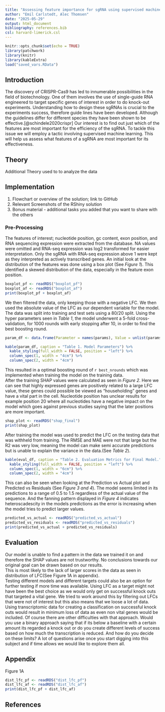 ```yaml
---
title: "Assessing feature importance for sgRNA using supervised machine learning"
author: "Emil Carlstedt, Alec Thomsen"
date: "2025-05-29"
output: html_document
bibliography: references.bib
csl: harvard-limerick.csl
---
```


```r
knitr::opts_chunk$set(echo = TRUE)
library(patchwork)
library(knitr)
library(kableExtra)
load("saved_vars.RData")
```
## Introduction
The discovery of CRISPR-Cas9 has led to innumerable possibilities in the field of biotechnology. One of them involves the use of single-guide RNA engineered to target specific genes of interest in order to do knock-out experiments. Understanding how to design these sgRNAs is crucial to the experiments success, therefore guide lines have been developed. Although the guidelines differ for different species they have been shown to be effective.[@schindele2020crispr] Our interest is to find out just which of the features are most important for the efficiency of the sgRNA.
To tackle this issue we will employ a tactic involving supervised machine learning. This will help us assess what features of a sgRNA are most important for its effectiveness.

## Theory
Additional Theory used to to analyze the data

## Implementation
1. Flowchart or overview of the solution; link to GitHub  
2. Relevant Screenshots of the RShiny solution  
3. Bonus material - additional tasks you added that you want to share with the others  

### Pre-Processing
The features of interest; nucleotide position, gc content, exon position, and RNA sequencing expression were extracted from the database. NA values were omitted and RNA-seq expression was log2 transformed for easier interpretation. Only the sgRNA with RNA-seq expression above 1 were kept as they interpreted as actively transcribed genes.
An initial look at the distribution of the features was done using a box plot (See *Figure 1*). This identified a skewed distribution of the data, especially in the feature exon position.

```r
boxplot_pf <- readRDS("boxplot_pf")
boxplot_af <- readRDS("boxplot_af")
print(boxplot_pf + boxplot_af)
```

We then filtered the data, only keeping those with a negative LFC. We then used the absolute value of the LFC as our dependent variable for the model.  
The data was split into training and test sets using a 80/20 split. Using the hyper parameters seen in *Table 1*, the model underwent a 5-fold cross-validation, for 1000 rounds with early stopping after 10, in order to find the best boosting round.  

```r
param_df <- data.frame(Parameter = names(params), Value = unlist(params), row.names = NULL)

kable(param_df, caption = "Table 1. Model Parameters") %>%
  kable_styling(full_width = FALSE, position = "left") %>%
  column_spec(1, width = "4cm") %>%
  column_spec(2, width = "4cm")    

```
  
This resulted in a optimal boosting round of `r best_nrounds` which was implemented when training the model on the training data.  
After the training SHAP values were calculated as seen in *Figure 2*. Here we can see that highly expressed genes are positively related to a large LFC value, these genes could possible be viewed as "householding" genes and have a vital part in the cell. Nucleotide position has unclear results for example position 20 where all nucleotides have a negative impact on the model which goes against previous studies saying that the later positions are more important.

```r
shap_plot <- readRDS("shap_final")
print(shap_plot)
```

After training the model was used to predict the LFC on the testing data that was withheld from training. The RMSE and MAE were not that large but the R2 was very low, meaning the model can make semi accurate predictions but is unable to explain the variance in the data.(See *Table 2*).

```r
kable(eval_df, caption = "Table 2. Evaluation Metrics for Final Model.") %>%
  kable_styling(full_width = FALSE, position = "left") %>%
  column_spec(1, width = "6cm") %>%
  column_spec(2, width = "4cm")
```

This can also be seen when looking at the Prediction vs Actual plot and Predicted vs Residuals (See *Figure 3 and 4*). The model seems limited in its predictions to a range of 0.5 to 1.5 regardless of the actual value of the sequence. And the fanning pattern displayed in *Figure 4* indicates heteroscadescity in the models predictions as the error is increasing when the model tries to predict larger values.

```r
predicted_vs_actual <- readRDS("predicted_vs_actual")
predicted_vs_residuals <- readRDS("predicted_vs_residuals")
print(predicted_vs_actual + predicted_vs_residuals)
```

## Evaluation

Our model is unable to find a pattern in the data we trained it on and therefore the SHAP values are not trustworthy. No conclusions towards our original goal can be drawn based on our results.  
This is most likely to the lack of larger scores in the data as seen in distribution of LFC(See Figure 1A in appendix).  
Testing different models and different targets could also be an option for further testing if more time was available.
Using LFC as a target might not have been the best choice as we would only get on successful knock outs that targeted a vital gene. We tried to work around this by filtering out LFCs that were not of interest but this also means that we loose a lot of data. Using transcriptomic data for creating a classification on successful knock outs would result in minimum loss of data as even non vital genes would be included. Of course there are other difficulties with that approach. Would you use a binary approach saying that if its below a baseline with a certain amount its regarded a knock out or do you create different levels of success based on how much the transcription is reduced. And how do you decide on these limits? A lot of questions arise once you start digging into this subject and if time allows we would like to explore them all.

## Appendix
Figure 1A
```r
dist_lfc_pf <- readRDS("dist_lfc_pf")
dist_lfc_af <- readRDS("dist_lfc_af")
print(dist_lfc_pf + dist_lfc_af)
```

## References